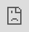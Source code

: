 ```yaml
---
title: FALSE
author: FALSE
date: FALSE
output: html_document
self_contained: FALSE
lib_dir: "./libs"
---
```


```r
knitr::opts_chunk$set(echo = TRUE)
```

<iframe src="https://shiny.cfc.umt.edu/drought_indicators/widgets/swe_snotel_mobile.html" style="position:fixed; top:0; left:0; bottom:0; right:0; width:100%; height:100%; border:none; margin:0; padding:0; overflow:hidden; z-index:999999;"></iframe>
